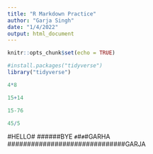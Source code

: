 ```yaml
---
title: "R Markdown Practice"
author: "Garja Singh"
date: "1/4/2022"
output: html_document
---
```


```r
knitr::opts_chunk$set(echo = TRUE)
```
```r
#install.packages("tidyverse")
library("tidyverse")
```
```r
4*8
```
```r
15+14
```

```r
15-76
```

```r
45/5
```
#HELLO#
######BYE
`#`#`#`#GARHA
##############################GARJA

